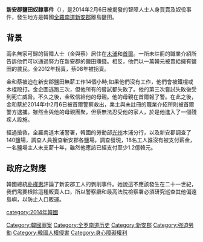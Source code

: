{{unreferenced|time=2014-11-27T03:15:29+00:00}}
'''新安郡鹽田奴隸事件'''（{{lang-ko|신안군 염전 섬노예 사건}}），是2014年2月6日被揭發的智障人士人身買賣及奴役事件，發生地方是韓國[[全羅南道|全羅南道]][[新安郡|新安郡]]離島鹽田。

==背景==
兩名無家可歸的智障人士（金與蔡）居住在[[木浦|木浦]]和[[首爾|首爾]]。一所未註冊的職業介紹所告訴他們可以通過努力在新安郡的鹽田賺錢。相反，他們以一萬韓元被賣給擁有鹽田的農民。金2012年拐賣，蔡08年被拐賣。

金和蔡被迫在新安郡鹽田無薪工作14個小時;如果他們沒有工作，他們會被鐵棍或木棍毆打。金企圖逃跑三次，但他所有的嘗試都失敗了。他的第三次嘗試失敗後受到死亡威脅。不久之後，金致信給他的母親。他的母親在首爾報了警。在此之後，金和蔡於2014年中2月6日被首爾警察救出，業主與未註冊的職業介紹所則被首爾警方逮捕。雖然金與他的母親團聚，但蔡無法忍受他的家人，於是他進入了一個殘疾人設施。

經過搶救，全羅南道木浦警署，韓國的勞動部[[光州|光州]]木浦分行，以及新安郡調查了140鹽場，調查人員搜查新安郡各鹽場。調查發現，18名工人誰沒有被支付薪金，一名鹽場主人未支薪十年，雖然他應該已經支付至少1.2億韓元。

==政府之對應==
韓國總統[[朴槿惠|朴槿惠]]評論了新安郡工人的剝削事件。她說這不應該發生在二十一世紀，我們需要根除這種販賣人口，所以警察廳和最高法院檢察署必須研究巡查其他偏遠島嶼，以防止人口販運。

[[category:2014年韓國|category:2014年韓國]]
[[Category:韓國罪案|Category:韓國罪案]]
[[Category:全罗南道历史|Category:全罗南道历史]]
[[Category:新安郡|Category:新安郡]]
[[Category:強迫勞動|Category:強迫勞動]]
[[Category:韓國人權侵害|Category:韓國人權侵害]]
[[Category:身心障礙權利|Category:身心障礙權利]]
